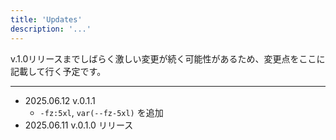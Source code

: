```yaml
---
title: 'Updates'
description: '...'
---
```



v.1.0リリースまでしばらく激しい変更が続く可能性があるため、変更点をここに記載して行く予定です。


---

- 2025.06.12 v.0.1.1
	- `-fz:5xl`, `var(--fz-5xl)` を追加
- 2025.06.11 v.0.1.0 リリース
